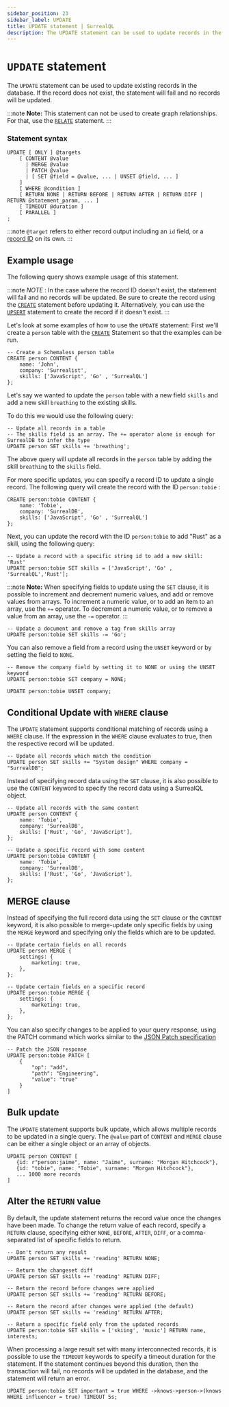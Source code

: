 ```yaml
---
sidebar_position: 23
sidebar_label: UPDATE
title: UPDATE statement | SurrealQL
description: The UPDATE statement can be used to update records in the database. If they already exist, they will be updated. If they do not exist, the statement will fail and no records will be updated.
---
```


# `UPDATE` statement

The `UPDATE` statement can be used to update existing records in the database. If the record does not exist, the statement will fail and no records will be updated.

:::note
__Note:__ This statement can not be used to create graph relationships. For that, use the [`RELATE`](/docs/surrealdb/surrealql/statements/relate) statement.
:::

### Statement syntax

```surql title="SurrealQL Syntax"
UPDATE [ ONLY ] @targets
	[ CONTENT @value
	  | MERGE @value
	  | PATCH @value
	  | [ SET @field = @value, ... | UNSET @field, ... ]
	]
	[ WHERE @condition ]
	[ RETURN NONE | RETURN BEFORE | RETURN AFTER | RETURN DIFF | RETURN @statement_param, ... ]
	[ TIMEOUT @duration ]
	[ PARALLEL ]
;
```

:::note
`@target` refers to either record output including an `id` field, or a [record ID](/docs/surrealdb/surrealql/datamodel/ids) on its own.
:::
## Example usage

The following query shows example usage of this statement.

:::note
_NOTE_ : In the case where the record ID doesn't exist, the statement will fail and no records will be updated. Be sure to create the record using the [`CREATE`](/docs/surrealdb/surrealql/statements/create) statement before updating it. Alternatively, you can use the [`UPSERT`](/docs/surrealdb/surrealql/statements/upsert) statement to create the record if it doesn't exist.
:::

Let's look at some examples of how to use the `UPDATE` statement: First we'll create a `person` table with the [`CREATE`](/docs/surrealdb/surrealql/statements/create) Statement so that the examples can be run.

```surql
-- Create a Schemaless person table
CREATE person CONTENT {
    name: 'John',
    company: 'Surrealist',
    skills: ['JavaScript', 'Go' , 'SurrealQL']
};
```

Let's say we wanted to update the `person` table with a new field `skills` and add a new skill `breathing` to the existing skills.

To do this we would use the following query:

```surql
-- Update all records in a table
-- The skills field is an array. The += operator alone is enough for SurrealDB to infer the type
UPDATE person SET skills += 'breathing';
```
The above query will update all records in the `person` table by adding the skill `breathing` to the `skills` field.

For more specific updates, you can specify a record ID to update a single record. The following query will create the record with the ID `person:tobie` :

```surql
CREATE person:tobie CONTENT {
    name: 'Tobie',
    company: 'SurrealDB',
    skills: ['JavaScript', 'Go' , 'SurrealQL']
};
```

Next, you can update the record with the ID `person:tobie` to add "Rust" as a skill, using the following query:

```surql
-- Update a record with a specific string id to add a new skill: 'Rust'
UPDATE person:tobie SET skills = ['JavaScript', 'Go' , 'SurrealQL','Rust']; 
```

:::note
__Note:__ When specifying fields to update using the `SET` clause, it is possible to increment and decrement numeric values, and add or remove values from arrays. To increment a numeric value, or to add an item to an array, use the `+=` operator. To decrement a numeric value, or to remove a value from an array, use the `-=` operator.
:::

```surql
-- Update a document and remove a tag from skills array
UPDATE person:tobie SET skills -= 'Go';
```

You can also remove a field from a record using the `UNSET` keyword or by setting the field to `NONE`.

```surql
-- Remove the company field by setting it to NONE or using the UNSET keyword
UPDATE person:tobie SET company = NONE;

UPDATE person:tobie UNSET company;
```

## Conditional Update with `WHERE` clause

The `UPDATE` statement supports conditional matching of records using a `WHERE` clause. If the expression in the `WHERE` clause evaluates to true, then the respective record will be updated.

```surql
-- Update all records which match the condition
UPDATE person SET skills += "System design" WHERE company = "SurrealDB";
```
Instead of specifying record data using the `SET` clause, it is also possible to use the `CONTENT` keyword to specify the record data using a SurrealQL object.

```surql
-- Update all records with the same content
UPDATE person CONTENT {
	name: 'Tobie',
	company: 'SurrealDB',
	skills: ['Rust', 'Go', 'JavaScript'],
};

-- Update a specific record with some content
UPDATE person:tobie CONTENT {
	name: 'Tobie',
	company: 'SurrealDB',
	skills: ['Rust', 'Go', 'JavaScript'],
};
```

## MERGE clause
Instead of specifying the full record data using the `SET` clause or the `CONTENT` keyword, it is also possible to merge-update only specific fields by using the `MERGE` keyword and specifying only the fields which are to be updated.

```surql
-- Update certain fields on all records
UPDATE person MERGE {
	settings: {
		marketing: true,
	},
};

-- Update certain fields on a specific record
UPDATE person:tobie MERGE {
	settings: {
		marketing: true,
	},
};
```

You can also specify changes to be applied to your query response, using the PATCH command which works similar to the [JSON Patch specification](https://jsonpatch.com/)

```surql
-- Patch the JSON response
UPDATE person:tobie PATCH [
	{
		"op": "add",
		"path": "Engineering",
		"value": "true"
	}
]
```

## Bulk update

<Since v="v2.0.9" />

The `UPDATE` statement supports bulk update, which allows multiple records to be updated in a single query. The `@value` part of `CONTENT` and `MERGE` clause can be either a single object or an array of objects.

```surql
UPDATE person CONTENT [
   {id: r"person:jaime", name: "Jaime", surname: "Morgan Hitchcock"},
   {id: "tobie", name: "Tobie", surname: "Morgan Hitchcock"},
   ... 1000 more records
]
```

## Alter the `RETURN` value

By default, the update statement returns the record value once the changes have been made. To change the return value of each record, specify a `RETURN` clause, specifying either `NONE`, `BEFORE`, `AFTER`, `DIFF`, or a comma-separated list of specific fields to return.

```surql
-- Don't return any result
UPDATE person SET skills += 'reading' RETURN NONE;

-- Return the changeset diff
UPDATE person SET skills += 'reading' RETURN DIFF;

-- Return the record before changes were applied
UPDATE person SET skills += 'reading' RETURN BEFORE;

-- Return the record after changes were applied (the default)
UPDATE person SET skills += 'reading' RETURN AFTER;

-- Return a specific field only from the updated records
UPDATE person:tobie SET skills = ['skiing', 'music'] RETURN name, interests;
```
When processing a large result set with many interconnected records, it is possible to use the `TIMEOUT` keywords to specify a timeout duration for the statement. If the statement continues beyond this duration, then the transaction will fail, no records will be updated in the database, and the statement will return an error.

```surql
UPDATE person:tobie SET important = true WHERE ->knows->person->(knows WHERE influencer = true) TIMEOUT 5s;
```
